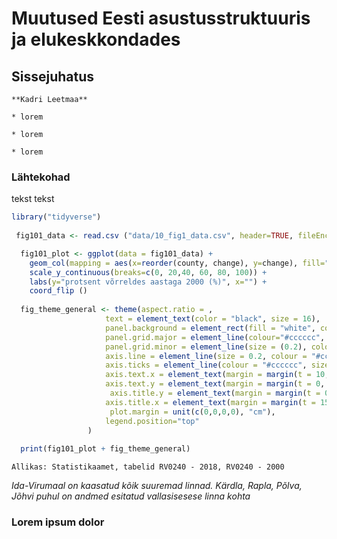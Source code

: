 # Muutused Eesti asustusstruktuuris ja elukeskkondades {#chapter10  .intro_section .chapter1_section}

## Sissejuhatus {-.chapter_section}

```block
**Kadri Leetmaa**
```

```block
* lorem

* lorem

* lorem
```

### Lähtekohad {-.chapter_section}

tekst tekst

```r

library("tidyverse")
  
 fig101_data <- read.csv ("data/10_fig1_data.csv", header=TRUE, fileEncoding="utf-8")

  fig101_plot <- ggplot(data = fig101_data) +
    geom_col(mapping = aes(x=reorder(county, change), y=change), fill="#BC9417", width=0.7, show.legend = NA) +
    scale_y_continuous(breaks=c(0, 20,40, 60, 80, 100)) +
    labs(y="protsent võrreldes aastaga 2000 (%)", x="") + 
    coord_flip ()
  
  fig_theme_general <- theme(aspect.ratio = ,
                     text = element_text(color = "black", size = 16),
                     panel.background = element_rect(fill = "white", colour = "white"),
                     panel.grid.major = element_line(colour="#cccccc", size = (0.2)),
                     panel.grid.minor = element_line(size = (0.2), colour="#cccccc"),
                     axis.line = element_line(size = 0.2, colour = "#cccccc"),
                     axis.ticks = element_line(colour = "#cccccc", size=(0.2)),
                     axis.text.x = element_text(margin = margin(t = 10, r = 0, b = 0, l = 0)),
                     axis.text.y = element_text(margin = margin(t = 0, r = 10, b = 0, l = 0)),
                      axis.title.y = element_text(margin = margin(t = 0, r = 15, b = 0, l = 0)),
                     axis.title.x = element_text(margin = margin(t = 15, r = 0, b = 0, l = 0)),
                      plot.margin = unit(c(0,0,0,0), "cm"),
                     legend.position="top"
                 )
  
  print(fig101_plot + fig_theme_general)

```

```block
Allikas: Statistikaamet, tabelid RV0240 - 2018, RV0240 - 2000
```

*Ida-Virumaal on kaasatud kõik suuremad linnad. Kärdla, Rapla, Põlva, Jõhvi puhul on andmed esitatud vallasisesese linna kohta*

### Lorem ipsum dolor